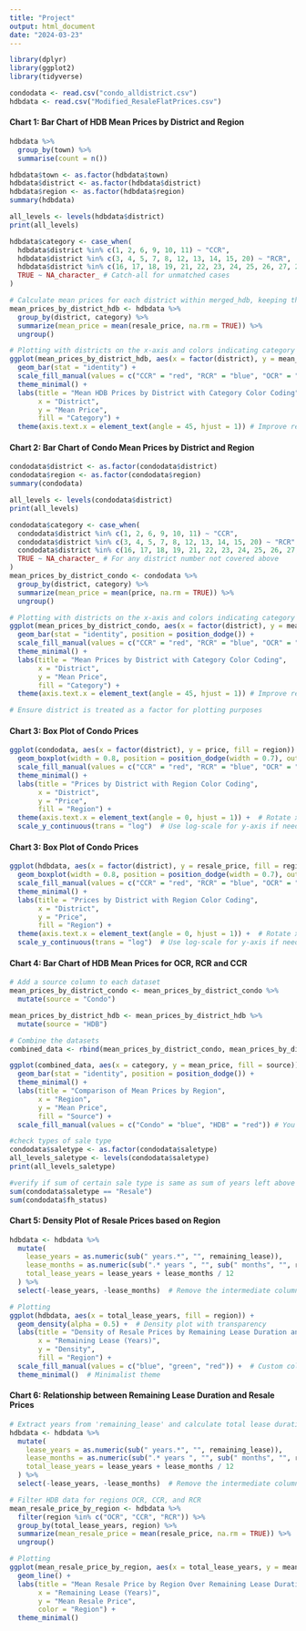 ```yaml
---
title: "Project"
output: html_document
date: "2024-03-23"
---
```


```r
library(dplyr)
library(ggplot2)
library(tidyverse)

condodata <- read.csv("condo_alldistrict.csv")
hdbdata <- read.csv("Modified_ResaleFlatPrices.csv")
```

#### Chart 1: Bar Chart of HDB Mean Prices by District and Region
```r
hdbdata %>%
  group_by(town) %>%
  summarise(count = n())
```

```r
hdbdata$town <- as.factor(hdbdata$town)
hdbdata$district <- as.factor(hdbdata$district)
hdbdata$region <- as.factor(hdbdata$region)
summary(hdbdata)
```

```r
all_levels <- levels(hdbdata$district)
print(all_levels)
```

```r
hdbdata$category <- case_when(
  hdbdata$district %in% c(1, 2, 6, 9, 10, 11) ~ "CCR",
  hdbdata$district %in% c(3, 4, 5, 7, 8, 12, 13, 14, 15, 20) ~ "RCR",
  hdbdata$district %in% c(16, 17, 18, 19, 21, 22, 23, 24, 25, 26, 27, 28) ~ "OCR",
  TRUE ~ NA_character_ # Catch-all for unmatched cases
)

# Calculate mean prices for each district within merged_hdb, keeping the category for coloring
mean_prices_by_district_hdb <- hdbdata %>%
  group_by(district, category) %>%
  summarize(mean_price = mean(resale_price, na.rm = TRUE)) %>%
  ungroup()

# Plotting with districts on the x-axis and colors indicating category
ggplot(mean_prices_by_district_hdb, aes(x = factor(district), y = mean_price, fill = category)) +
  geom_bar(stat = "identity") + 
  scale_fill_manual(values = c("CCR" = "red", "RCR" = "blue", "OCR" = "green")) +
  theme_minimal() +
  labs(title = "Mean HDB Prices by District with Category Color Coding",
       x = "District",
       y = "Mean Price",
       fill = "Category") +
  theme(axis.text.x = element_text(angle = 45, hjust = 1)) # Improve readability of district labels
```

#### Chart 2: Bar Chart of Condo Mean Prices by District and Region
```r
condodata$district <- as.factor(condodata$district)
condodata$region <- as.factor(condodata$region)
summary(condodata)
```

```r
all_levels <- levels(condodata$district)
print(all_levels)
```

```r
condodata$category <- case_when(
  condodata$district %in% c(1, 2, 6, 9, 10, 11) ~ "CCR",
  condodata$district %in% c(3, 4, 5, 7, 8, 12, 13, 14, 15, 20) ~ "RCR",
  condodata$district %in% c(16, 17, 18, 19, 21, 22, 23, 24, 25, 26, 27, 28) ~ "OCR",
  TRUE ~ NA_character_ # For any district number not covered above
)
mean_prices_by_district_condo <- condodata %>%
  group_by(district, category) %>%
  summarize(mean_price = mean(price, na.rm = TRUE)) %>%
  ungroup()

# Plotting with districts on the x-axis and colors indicating category
ggplot(mean_prices_by_district_condo, aes(x = factor(district), y = mean_price, fill = category)) +
  geom_bar(stat = "identity", position = position_dodge()) + 
  scale_fill_manual(values = c("CCR" = "red", "RCR" = "blue", "OCR" = "green")) +
  theme_minimal() +
  labs(title = "Mean Prices by District with Category Color Coding",
       x = "District",
       y = "Mean Price",
       fill = "Category") +
  theme(axis.text.x = element_text(angle = 45, hjust = 1)) # Improve readability of district labels

# Ensure district is treated as a factor for plotting purposes
```

#### Chart 3: Box Plot of Condo Prices
```r
ggplot(condodata, aes(x = factor(district), y = price, fill = region)) +
  geom_boxplot(width = 0.8, position = position_dodge(width = 0.7), outlier.shape = NA) +  # Adjust boxplot width and spacing
  scale_fill_manual(values = c("CCR" = "red", "RCR" = "blue", "OCR" = "green")) +
  theme_minimal() +
  labs(title = "Prices by District with Region Color Coding",
       x = "District",
       y = "Price",
       fill = "Region") +
  theme(axis.text.x = element_text(angle = 0, hjust = 1)) +  # Rotate x-axis labels for better readability
  scale_y_continuous(trans = "log")  # Use log-scale for y-axis if needed
```
#### Chart 3: Box Plot of Condo Prices
```r
ggplot(hdbdata, aes(x = factor(district), y = resale_price, fill = region)) +
  geom_boxplot(width = 0.8, position = position_dodge(width = 0.7), outlier.shape = NA) +  # Adjust boxplot width and spacing
  scale_fill_manual(values = c("CCR" = "red", "RCR" = "blue", "OCR" = "green")) +
  theme_minimal() +
  labs(title = "Prices by District with Region Color Coding",
       x = "District",
       y = "Price",
       fill = "Region") +
  theme(axis.text.x = element_text(angle = 0, hjust = 1)) +  # Rotate x-axis labels for better readability
  scale_y_continuous(trans = "log")  # Use log-scale for y-axis if needed
```

#### Chart 4: Bar Chart of HDB Mean Prices for OCR, RCR and CCR
```r
# Add a source column to each dataset
mean_prices_by_district_condo <- mean_prices_by_district_condo %>%
  mutate(source = "Condo")

mean_prices_by_district_hdb <- mean_prices_by_district_hdb %>%
  mutate(source = "HDB")

# Combine the datasets
combined_data <- rbind(mean_prices_by_district_condo, mean_prices_by_district_hdb)
```

```r
ggplot(combined_data, aes(x = category, y = mean_price, fill = source)) +
  geom_bar(stat = "identity", position = position_dodge()) +
  theme_minimal() +
  labs(title = "Comparison of Mean Prices by Region",
       x = "Region",
       y = "Mean Price",
       fill = "Source") +
  scale_fill_manual(values = c("Condo" = "blue", "HDB" = "red")) # You can change the colors as per your preference
```

```r
#check types of sale type
condodata$saletype <- as.factor(condodata$saletype)
all_levels_saletype <- levels(condodata$saletype)
print(all_levels_saletype)
```

```r
#verify if sum of certain sale type is same as sum of years left above 990000
sum(condodata$saletype == "Resale")
sum(condodata$fh_status)
```

#### Chart 5: Density Plot of Resale Prices based on Region
```r
hdbdata <- hdbdata %>%
  mutate(
    lease_years = as.numeric(sub(" years.*", "", remaining_lease)),
    lease_months = as.numeric(sub(".* years ", "", sub(" months", "", remaining_lease))),
    total_lease_years = lease_years + lease_months / 12
  ) %>%
  select(-lease_years, -lease_months)  # Remove the intermediate columns if they are no longer needed

# Plotting
ggplot(hdbdata, aes(x = total_lease_years, fill = region)) +
  geom_density(alpha = 0.5) +  # Density plot with transparency
  labs(title = "Density of Resale Prices by Remaining Lease Duration and Region",
       x = "Remaining Lease (Years)",
       y = "Density",
       fill = "Region") +
  scale_fill_manual(values = c("blue", "green", "red")) +  # Custom color palette for regions
  theme_minimal()  # Minimalist theme
```
#### Chart 6: Relationship between Remaining Lease Duration and Resale Prices
```r
# Extract years from 'remaining_lease' and calculate total lease duration in years
hdbdata <- hdbdata %>%
  mutate(
    lease_years = as.numeric(sub(" years.*", "", remaining_lease)),
    lease_months = as.numeric(sub(".* years ", "", sub(" months", "", remaining_lease))),
    total_lease_years = lease_years + lease_months / 12
  ) %>%
  select(-lease_years, -lease_months)  # Remove the intermediate columns if they are no longer needed

# Filter HDB data for regions OCR, CCR, and RCR
mean_resale_price_by_region <- hdbdata %>%
  filter(region %in% c("OCR", "CCR", "RCR")) %>%
  group_by(total_lease_years, region) %>%
  summarize(mean_resale_price = mean(resale_price, na.rm = TRUE)) %>%
  ungroup()

# Plotting
ggplot(mean_resale_price_by_region, aes(x = total_lease_years, y = mean_resale_price, color = region)) +
  geom_line() +
  labs(title = "Mean Resale Price by Region Over Remaining Lease Duration",
       x = "Remaining Lease (Years)",
       y = "Mean Resale Price",
       color = "Region") +
  theme_minimal()
```

```r

```

